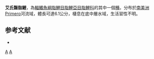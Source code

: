 {{Speciesbox 
| taxon = Bryconamericus eigenmanni
| status = NE
| status_system = IUCN3.1
| authority =  [[Evermann|Evermann]] & [[Kendall|Kendall]], 1906
| synonyms = *''Astyanax eigenmanni''<br /><small>Evermann & Kendall, 1906</small>
}}
'''艾氏齧脂鯉'''，為[[輻鰭魚綱|輻鰭魚綱]][[脂鯉目|脂鯉目]][[脂鯉亞目|脂鯉亞目]][[脂鯉科|脂鯉科]]的其中一個[[種|種]]。分布於[[南美洲|南美洲]]Primero河流域，體長可達6.1公分，棲息在底中層水域，生活習性不明。

==参考文献==
{{refbegin}}
*{{FishBase_species|genus=Bryconamericus|species=eigenmanni|year=2014|month=1}}
{{refend}}

{{Taxonbar|from=Q5633792}}

[[Category:齧脂鯉屬|A]]
[[Category:1906年描述的鱼类|A]]


{{魚類小作品}}